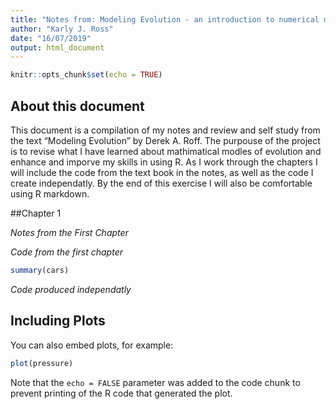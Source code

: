 ```yaml
---
title: "Notes from: Modeling Evolution - an introduction to numerical methods"
author: "Karly J. Ross"
date: "16/07/2019"
output: html_document
---
```


```r
knitr::opts_chunk$set(echo = TRUE)
```

## About this document

This document is a compilation of my notes and review and self study from the text "Modeling Evolution" by Derek A. Roff.  The purpouse of the project is to revise what I have learned about mathimatical modles of evolution and enhance and imporve my skills in using R. As I work through the chapters I will include the code from the text book in the notes, as well as the code I create independatly.   By the end of this exercise I will also be comfortable using R markdown. 

##Chapter 1\

*Notes from the First Chapter*

*Code from the first chapter*

```r
summary(cars)
```
*Code produced independatly*

## Including Plots

You can also embed plots, for example:

```r
plot(pressure)
```

Note that the `echo = FALSE` parameter was added to the code chunk to prevent printing of the R code that generated the plot.
